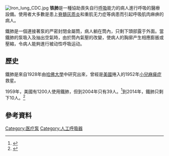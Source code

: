 {{medical}}
[[Image:Iron_lung_CDC.jpg|thumb]]
'''铁肺'''是一種協助喪失自行[[呼吸|呼吸]]能力的病人進行呼吸的醫療設備。使用者大多數是患上[[脊髓灰质炎|脊髓灰质炎]]和重肌无力症等病患而引起呼吸肌肉麻痹的病人。

鐵肺是一個連接著泵的严密封閉金屬筒，病人躺在筒內，只剩下頭部露于外面。當鐵肺的泵吸入及抽出空氣時，由於筒內氣壓的改變，使病人的胸廓产生相應膨脹或壓縮，令病人能夠進行被动性呼吸运动。

== 歷史 ==
鐵肺是來自1928年由[[哈佛大學|哈佛大學]]中研究出來，曾經是[[美國|美國]]捲入的1952年[[小兒麻痺症|小兒麻痺症]]救星。

1959年，美國有1200人使用鐵肺，但到2004年只有39人。<ref>{{cite web |title=NMAH Polio: The Iron Lung and Other Equipment |url=https://amhistory.si.edu/polio/howpolio/ironlung.htm |website=National Museum of American History |publisher=National Museum of American History |accessdate=2021-07-30}}</ref>到2014年，鐵肺只剩下10人。<ref>{{cite news |author1=SHELLY CONLON |title=North Texan one of 10 still living in iron lung |url=https://www.washingtontimes.com/news/2014/aug/24/north-texan-one-of-10-still-living-in-iron-lung/ |accessdate=2021-07-30 |work=The Washington Times}}</ref>

== 參考資料 ==
{{Reflist}}

{{med-stub}}

[[Category:医疗泵|Category:医疗泵]]
[[Category:人工呼吸器|Category:人工呼吸器]]